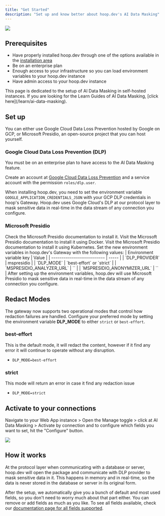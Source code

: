 ```yaml
---
title: "Get Started"
description: "Set up and know better about hoop.dev's AI Data Masking"
---
```


<Frame>
  <img
    src="/images/ai-data-masking.png"
  />
</Frame>

## Prerequisites

 - Have properly installed hoop.dev through one of the options available in the [installation area](/getting-started/installation/overview)
 - Be on an enterprise plan
 - Enough access to your infrastructure so you can load environment variables to your hoop.dev instance
 - Have admin access to your hoop.dev instance

<Note>
  This page is dedicated to the setup of AI Data Masking in self-hosted instances. If you are looking for the Learn Guides of AI Data Masking, [click here](/learn/ai-data-masking).
</Note>

## Set up

You can either use Google Cloud Data Loss Prevention hosted by Google on GCP, or Microsoft Presidio, an open-source project that you can host yourself.

### Google Cloud Data Loss Prevention (DLP)

<Info>
  You must be on an enterprise plan to have access to the AI Data Masking feature.
</Info>

Create an account at [Google Cloud Data Loss Prevention](https://cloud.google.com/security/products/dlp) and a service account with the permission `roles/dlp.user`.

When installing hoop.dev, you need to set the environment variable `GOOGLE_APPLICATION_CREDENTIALS_JSON` with your GCP DLP credentials in hoop's Gateway. 
Hoop.dev uses Google Cloud's DLP at our protocol layer to mask sensitive data in real-time in the data stream of any connection you configure.

### Microsoft Presidio

<Steps>
    <Step title="Install">
        Check the Microsoft Presidio documentation to install it.
        <CardGroup cols={2}>
            <Card
                title="Microsoft Presidio Docker Installation"
                icon="microsoft"
                href="https://microsoft.github.io/presidio/installation/#docker-installation">
                Visit the Microsoft Presidio documentation to install it using Docker.
            </Card>
            <Card
                title="Microsoft Presidio Kubernetes Installation"
                icon="microsoft"
                href="https://microsoft.github.io/presidio/samples/deployments/k8s/">
                Visit the Microsoft Presidio documentation to install it using Kubernetes.
            </Card>
        </CardGroup>
    </Step>
    <Step title="Set up">
        Set the new environment variables in hoop.dev's Gateway with the following values:
        | Environment variable key    | Value |
        | --------------------------- | ----- |
        | `DLP_PROVIDER`              | mspresidio |
        | `DLP_MODE`                  |  `best-effort` or `strict` |
        | `MSPRESIDIO_ANALYZER_URL`   | `<host-to-analyzer:port>` |
        | `MSPRESIDIO_ANONYMIZER_URL` | `<host-to-anonymizer:port>` |
    </Step>
    <Step title="Run hoop.dev's Gateway with the new configs">
        After setting up the environment variables, hoop.dev will use Microsoft Presidio to mask sensitive data in real-time in the data stream of any connection you configure.
    </Step>
</Steps>


## Redact Modes

The gateway now supports two operational modes that control how redaction failures are handled.
Configure your preferred mode by setting the environment variable **DLP_MODE** to either `strict` or `best-effort`.

### best-effort

This is the default mode, it will redact the content, however if it find any error it will continue to operate without any disruption.

- `DLP_MODE=best-effort`

### strict

This mode will return an error in case it find any redaction issue

- `DLP_MODE=strict`

## Activate to your connections

Navigate to your Web App instance > Open the Manage toggle > click at AI Data Masking > Activate by connection and to configure which fields you want to set, hit the "Configure" button.

<Frame>
  <img src="/images/configure/ai-data-masking-activate-connection.png" />
</Frame>

## How it works

At the protocol layer when communicating with a database or server, hoop.dev will open the package and communicate with DLP provider to mask sensitive data in it. This happens in memory and in real-time, so the data is never stored in the database or server in its original form.

After the setup, we automatically give you a bunch of default and most used fields, so you don't need to worry much about that part either. You can remove or add fields as much as you like. To see all fields available, check our [documentation page for all fields supported](/configure/ai-data-masking/fields).


